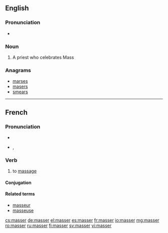 ==English==

===Pronunciation===
* {{rhymes|æsə(r)}}

===Noun===
{{en-noun}}

# {{obsolete}} A priest who celebrates Mass

===Anagrams===
* [[marses#English|marses]]
* [[masers#English|masers]]
* [[smears#English|smears]]

----

==French==

===Pronunciation===
* {{audio|Fr-masser.ogg|audio}}
* {{IPA|/ma.se/|lang=fr}}, {{SAMPA|/ma.se/}}

===Verb===
{{fr-verb}}

# to [[massage]]

====Conjugation====
{{fr-conj-er|mass|avoir}}

====Related terms====
* [[masseur]]
* [[masseuse]]

[[cs:masser]]
[[de:masser]]
[[el:masser]]
[[es:masser]]
[[fr:masser]]
[[io:masser]]
[[mg:masser]]
[[ro:masser]]
[[ru:masser]]
[[fi:masser]]
[[sv:masser]]
[[vi:masser]]